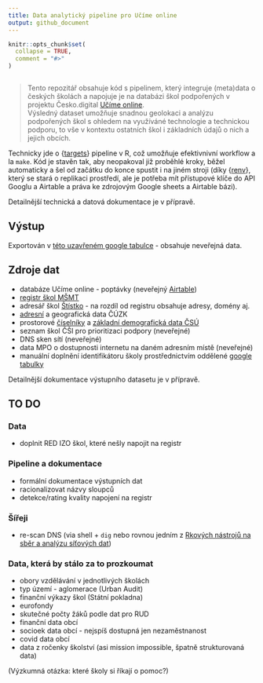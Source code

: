 ```yaml
---
title: Data analytický pipeline pro Učíme online
output: github_document
---
```


<!-- README.md is generated from README.Rmd. Please edit that file -->

```r
knitr::opts_chunk$set(
  collapse = TRUE,
  comment = "#>"
)
```

<!-- badges: start -->
<!-- badges: end -->

```r
```

> Tento repozitář obsahuje kód s pipelinem, který integruje (meta)data o českých školách a napojuje je na databázi škol podpořených v projektu Česko.digital [Učíme online](https://www.ucimeonline.cz/).  
Výsledný dataset umožňuje snadnou geolokaci a analýzu podpořených škol s ohledem na využíváné technologie a technickou podporu, to vše v kontextu ostatních škol i základních údajů o nich a jejich obcích.

Technicky jde o {[targets](docs.ropensci.org/targets/)} pipeline v R, což umožňuje efektivnivní workflow a la `make`. Kód je stavěn tak, aby neopakoval již proběhlé kroky, běžel automaticky a šel od začátku do konce spustit i na jiném stroji (díky {[renv](https://rstudio.github.io/renv/)}, který se stará o replikaci prostředí, ale je potřeba mít přístupové klíče do API Googlu a Airtable a práva ke zdrojovým Google sheets a Airtable bázi).

Detailnější technická a datová dokumentace je v přípravě.

## Výstup

Exportován v [této uzavřeném google tabulce](https://docs.google.com/spreadsheets/d/1WKZrK3MCzsNpcG1lCq7gV0s56z-2wcKeq4IWDaCO9ws/edit#gid=48952246) - obsahuje neveřejná data.

## Zdroje dat

- databáze Učíme online - poptávky (neveřejný [Airtable](https://airtable.com/tbldIU72q4YB1JRhL))
- [registr škol MŠMT](https://data.msmt.cz/dataset/rejstrik-skol-a-skolskych-zarizeni-cela-cr)
- adresář škol [Štístko](http://stistko.uiv.cz/registr/vybskolrn.asp) - na rozdíl od registru obsahuje adresy, domény aj.
- [adresní](https://vdp.cuzk.cz/vdp/ruian/adresnimista/vyhledej) a geografická data ČÚZK
- prostorové [číselníky](http://apl.czso.cz/iSMS/) a [základní demografická data ČSÚ](https://www.czso.cz/csu/czso/pohyb-obyvatel-za-cr-kraje-okresy-so-orp-a-obce)
- seznam škol ČŠI pro prioritizaci podpory (neveřejné)
- DNS sken sítí (neveřejné)
- data MPO o dostupnosti internetu na daném adresním místě (neveřejné)
- manuální doplnění identifikátoru školy prostřednictvím oddělené [google tabulky](https://docs.google.com/spreadsheets/d/1LcLMopcRXzbSR20f0ldGk27au5TGOTTzyxqD15eWlIg/edit#gid=831345840)

Detailnější dokumentace výstupního datasetu je v přípravě.

## TO DO

### Data

- doplnit RED IZO škol, které nešly napojit na registr

### Pipeline a dokumentace

- formální dokumentace výstupních dat
- racionalizovat názvy sloupců
- detekce/rating kvality napojení na registr

### Šířeji

- re-scan DNS (via shell + `dig` nebo rovnou jedním z [Rkových nástrojů na sběr a analýzu síťových dat](https://rud.is/b/r-cyber/))

### Data, která by stálo za to prozkoumat

- obory vzdělávání v jednotlivých školách
- typ území - aglomerace (Urban Audit)
- finanční výkazy škol (Státní pokladna)
- eurofondy
- skutečné počty žáků podle dat pro RUD
- finanční data obcí
- socioek data obcí - nejspíš dostupná jen nezaměstnanost
- covid data obcí
- data z ročenky školství (asi mission impossible, špatně strukturovaná data)

(Výzkumná otázka: které školy si říkají o pomoc?) 
